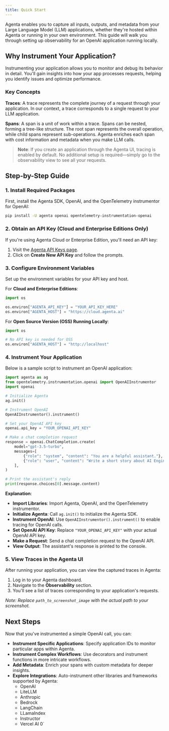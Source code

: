 ```yaml
---
title: Quick Start
---
```


Agenta enables you to capture all inputs, outputs, and metadata from your Large Language Model (LLM) applications, whether they're hosted within Agenta or running in your own environment. This guide will walk you through setting up observability for an OpenAI application running locally.

## Why Instrument Your Application?

Instrumenting your application allows you to monitor and debug its behavior in detail. You'll gain insights into how your app processes requests, helping you identify issues and optimize performance.

### Key Concepts

**Traces**: A trace represents the complete journey of a request through your application. In our context, a trace corresponds to a single request to your LLM application.

**Spans**: A span is a unit of work within a trace. Spans can be nested, forming a tree-like structure. The root span represents the overall operation, while child spans represent sub-operations. Agenta enriches each span with cost information and metadata when you make LLM calls.

> **Note**: If you create an application through the Agenta UI, tracing is enabled by default. No additional setup is required—simply go to the observability view to see all your requests.

## Step-by-Step Guide

### 1. Install Required Packages

First, install the Agenta SDK, OpenAI, and the OpenTelemetry instrumentor for OpenAI:

```bash
pip install -U agenta openai opentelemetry-instrumentation-openai
```

### 2. Obtain an API Key (Cloud and Enterprise Editions Only)

If you're using Agenta Cloud or Enterprise Edition, you'll need an API key:

1. Visit the [Agenta API Keys page](https://cloud.agenta.ai/settings?tab=apiKeys).
2. Click on **Create New API Key** and follow the prompts.

### 3. Configure Environment Variables

Set up the environment variables for your API key and host.

For **Cloud and Enterprise Editions**:

```python
import os

os.environ["AGENTA_API_KEY"] = "YOUR_API_KEY_HERE"
os.environ["AGENTA_HOST"] = "https://cloud.agenta.ai"
```

For **Open Source Version (OSS) Running Locally**:

```python
import os

# No API key is needed for OSS
os.environ["AGENTA_HOST"] = "http://localhost"
```

### 4. Instrument Your Application

Below is a sample script to instrument an OpenAI application:

```python
import agenta as ag
from opentelemetry.instrumentation.openai import OpenAIInstrumentor
import openai

# Initialize Agenta
ag.init()

# Instrument OpenAI
OpenAIInstrumentor().instrument()

# Set your OpenAI API key
openai.api_key = "YOUR_OPENAI_API_KEY"

# Make a chat completion request
response = openai.ChatCompletion.create(
    model="gpt-3.5-turbo",
    messages=[
        {"role": "system", "content": "You are a helpful assistant."},
        {"role": "user", "content": "Write a short story about AI Engineering."},
    ],
)

# Print the assistant's reply
print(response.choices[0].message.content)
```

**Explanation**:

- **Import Libraries**: Import Agenta, OpenAI, and the OpenTelemetry instrumentor.
- **Initialize Agenta**: Call `ag.init()` to initialize the Agenta SDK.
- **Instrument OpenAI**: Use `OpenAIInstrumentor().instrument()` to enable tracing for OpenAI calls.
- **Set OpenAI API Key**: Replace `"YOUR_OPENAI_API_KEY"` with your actual OpenAI API key.
- **Make a Request**: Send a chat completion request to the OpenAI API.
- **View Output**: The assistant's response is printed to the console.

### 5. View Traces in the Agenta UI

After running your application, you can view the captured traces in Agenta:

1. Log in to your Agenta dashboard.
2. Navigate to the **Observability** section.
3. You'll see a list of traces corresponding to your application's requests.

_Note: Replace `path_to_screenshot_image` with the actual path to your screenshot._

## Next Steps

Now that you've instrumented a simple OpenAI call, you can:

- **Instrument Specific Applications**: Specify application IDs to monitor particular apps within Agenta.
- **Instrument Complex Workflows**: Use decorators and instrument functions in more intricate workflows.
- **Add Metadata**: Enrich your spans with custom metadata for deeper insights.
- **Explore Integrations**: Auto-instrument other libraries and frameworks supported by Agenta:
  - OpenAI
  - LiteLLM
  - Anthropic
  - Bedrock
  - LangChain
  - LLamaIndex
  - Instructor
  - Vercel AI
    0`

